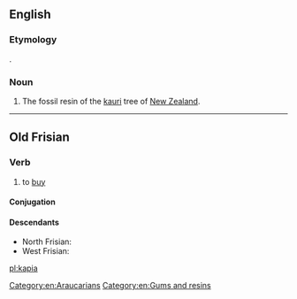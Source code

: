 ==English==

===Etymology===
{{bor|en|mi|-}}.

===Noun===
{{en-noun|-}}

# The fossil resin of the [[kauri]] tree of [[New Zealand]].

{{Webster 1913}}

----

==Old Frisian==

===Verb===
{{ofs-verb|head=kāpia}}

# to [[buy]]

====Conjugation====
{{ofs-conj-wk2|kāp}}

====Descendants====
* North Frisian: {{qualifier|Föhr-Amrum}} {{l|frr|kuupe}}
* West Frisian: {{l|fy|keapje}}

[[Category:en:Araucarians]]
[[Category:en:Gums and resins]]

[[pl:kapia]]